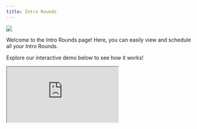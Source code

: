 ```yaml
---
title: Intro Rounds
---
```

![](/images/Intro-Rounds.png)

Welcome to the Intro Rounds page! Here, you can easily view and schedule all your Intro Rounds. 

Explore our interactive demo below to see how it works!

<iframe
  src="https://capture.navattic.com/cm0foqk07000003le19ub8jrc?hideMobileAlert=true&scale=1"
  style={{ border: "none", width: "100%", height: "546px" }}
  allow="fullscreen" 
  id="navattic-embed"
/>

---

### **Viewing Intro Rounds**
 
 Access a comprehensive view of your upcoming intros with matched members and review records of all past intros.

    ![](/images/Past-Intro-Round.png)
 
 ### **Scheduling Intro Rounds**

    Schedule your Intro Round invitations with ease! Select the date and time, customize calendar invites, and choose how your members can schedule. You can also set up recurring rounds on a weekly, bi-weekly, or monthly basis, with flexible invitation options: opt-in, opt-out, or neither.
<Steps>
  <Step title="Choose a Flow">

Customize the member experience with one of these flows:

<Accordion title="Opt-In Flow">

> Ideal for larger communities with varying levels of member engagement, or if you'd prefer that members should choose to opt-in for introductions. 

>For example, selecting the "Opt-In with Scheduling" option, you can control when the opt-in message is sent and when the intro and scheduling link are delivered, followed by the members coordinating a time to meet and then providing their feedback once the intro takes place.
</Accordion>
<Accordion title="Opt-Out Flow">

> Perfect for smaller or private communities with higher engagement, or if you'd prefer that members are automatically opted-in, but can choose to opt-out. 

>For instance, selecting the "Opt-Out and No Scheduling" option, members receive an intro without a scheduling link and can coordinate their meeting independently, providing feedback afterward.
</Accordion>
<Accordion title="No Opt-In/Opt-Out Flow">

> Best suited for events where all members are expected to participate, or if you'd prefer that no opt-in or opt-out messages are sent. 

> For example, if you are at an event, you can pre-set meeting times to avoid confusion, ensuring all members know when to meet.
</Accordion>
 </Step>
  <Step title="Matching Rules">

  Once your invitations are customized, you can implement matching rules. These rules are based on the custom questions members answered during onboarding. You can match members based on similarity, within or across sub-groups, or create entirely custom rules. Additionally, you can rank the importance of each matching criterion to optimize the algorithm’s effectiveness.

   <Note>
    **Note:** Tag Rules help you define relationships between tags, such as must match, cannot match, or can self-match, to fine-tune your matching strategy.
    </Note>

<Accordion title="Match on Similarity">
When members indicate their weekend activity preferences, "Match on Similarity" pairs them based on shared interests. For example:

> Member 1 enjoys hiking and cooking.

> Member 2 also enjoys hiking and cooking.

> Member 3 loves cooking and is interested in photography.

The platform might match Member 1 with Member 2 due to shared hiking and cooking interests, or pair Member 2 with Member 3 for their mutual love of cooking and another shared activity (hiking or photography). This approach fosters genuine connections by aligning members with similar preferences.
  </Accordion>
  <Accordion title="Match with Sub-Groups">
In the "Photography Enthusiasts" sub-group, members are matched based on their experience level, following the "Must Match" rule. For example:

> Response 1: Amateur Photographer

> Response 2: Professional Photographer

> Response 3: Photography Student

This means an amateur might be paired with a student for shared learning, while professionals can connect for advanced discussions. This ensures members are matched with others who share their photography interest, fostering more meaningful and relevant connections.
  </Accordion>
<Accordion title="Match across Sub-Groups">
In this example, we have two sub-groups of alumni based on their graduation years:

**Cohort 2010:**

> Graduated in 2010

> Interested in networking

>Lives in New York

**Cohort 2015:**

> Graduated in 2015

> Interested in mentorship

> Lives in San Francisco

The rule "Can Not Match" indicates that members from Cohort 2010 will not be paired with those from Cohort 2015 based solely on their graduation years. However, they can still be matched based on other criteria. For instance, a member from Cohort 2010 interested in networking could connect with a member from Cohort 2015 who is interested in mentorship if their interests align or if they share similar locations. This allows for relevant connections without violating the graduation year restriction.
  </Accordion>
   </Step>
    <Step title="Matches">

    After setting up your invites and matching rules, you'll see a list of all potential matches. Lock in these matches and customize your introductions further as needed.
     </Step>
      <Step title="Messaging">

      Next, personalize the emails that will be sent to each member before they receive their invitation to join the Intro Round. You can also further customize these emails in the [Channels](https://docs.intros.ai/getting-started/channels) tab under Email, where you will find all of the email templates e.g. Introduction, Opt-In, Opt-Out, etc. 
        </Step>
        <Step title="Feedback">
        Once members have connected, they will provide feedback on their experience, helping us to continually refine and enhance the process. You can also further refine the Feedback Form in the [Customization](https://docs.intros.ai/getting-started/customization) tab.

![](/images/Schedule-Intro-Round.png)

 </Step>
</Steps>

 ### **Intro Round FAQs**

- **Question:** "Can you share an example of how a typical Intro Round works?"
    - **Answer:** "From a high-level, an Intro Round automates 1:1 connections between your members using an AI algorithm. You can customize the member experience by controlling opt-in/out settings, match review, scheduling and email templates. Members will receive either an opt-in or opt-out message, an intro to their match with a scheduling link (or no scheduling link to meet outside of the platform, if preferred), then they will connect and receive a feedback form."
- **Question:** "What’s the difference between ‘Send Invitations’ and ‘Send Introductions’ when scheduling an Intro Round?"
    - **Answer:** “When scheduling an Intro Round, you’ll notice two different dates and times that you must select:
        - The first, ‘Choose Time to Send Invitations,’ refers to the initial email asking members to either opt-in or opt-out based on which option you choose when customizing the Intro Round.
            
        - The second, ‘Choose Time to Send Introductions’, refers to the email sent to members who are in the Intro Round (either they opted-in if you chose opt-in when customizing, or didn’t opt-out if you chose opt-out when customizing) introducing them to their match.”
            
- **Question:** "What happens if there are an odd number of sign-ups during an Intro Round?"
    - **Answer:** "If there's an odd number of participants, one person won't receive a match that round. However, our system ensures that this person will get a match in the next round."
- **Question:** "Can members opt-in to more than one Intro Round?"
    - **Answer:** "Yes, members can opt into as many Intro Rounds as they'd like.”
- **Question:** “If a member joins after an initial opt-in round, will I have to create a new opt-in round when new people join? Or does the opt-in round re-populate for new members who join intros?”
    - **Answer: “If someone joins after an initial opt-in round has been scheduled or occurred, the opt-in round **does** re-populate every recurring Intro Round. This way, new members are included in the invitation to the Intro Round as well. **So, you do not need to re-invite or re-create an Intro Round.”**
- **Question:** "How do I ensure good member engagement during Intro Rounds?"
    - **Answer:** "To ensure good engagement, we customize each introduction between members by highlighting the benefits of the match and including details on why members were paired together e.g. through give and take questions. We also send a reminder a day before each Intro Round with a calendar link to ensure it’s top of mind for members to join. We also follow up with a feedback form after each conversation to see if there are any areas for improvement.”
- **Question:** “How to further help engage members who are not opting into Intro Rounds?”
    - **Answer:** “You can personalize your email outreach to non-participants, addressing their goals and offering help e.g. you can include a brief write-up or an engaging video explaining how Intro Rounds work and their benefits. Some clients have also created a dedicated section on their website as a hub for information. You can highlight top testimonials from satisfied members in emails, on your website, and in social media to create a sense of FOMO (fear of missing out) and encourage more members to join.”
- **Question:** “Is there a way to pull the Intro Round matching data for every single person without having to search them individually? Similar to how I can generate a report, but with a number of matches.”
    - **Answer:** “The best way to do this would be exporting engagement on the Reports tab - of the engagement data, Intro Rounds is one of them. You could then sort by name and see how many matches everyone had, but there’s no direct way, for example, to have ‘Maya: 2 matches’, it instead would look like: ‘Maya : intro with David’ and ‘Maya: intro with Cat.’”

